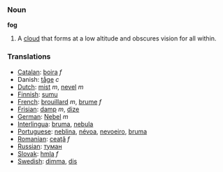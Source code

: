 === Noun ===

'''fog'''

#A [[cloud]] that forms at a low altitude and obscures vision for all within.

=== Translations ===
*[[Catalan]]: [[boira]] ''f''
*Danish: [[tåge]] ''c''
*[[Dutch]]: [[mist]] ''m'', [[nevel]] ''m''
*[[Finnish]]: [[sumu]]
*[[French]]: [[brouillard]] ''m'', [[brume]] ''f''
*[[Frisian]]: [[damp]] ''m'', [[dize]]
*[[German]]: [[Nebel]] ''m''
*[[Interlingua]]: [[bruma]], [[nebula]]
*[[Portuguese]]: [[neblina]], [[névoa]], [[nevoeiro]], [[bruma]]
*[[Romanian]]: [[ceaţă]] ''f''
*[[Russian]]: [[туман]]
*[[Slovak]]: [[hmla]] ''f''
*[[Swedish]]: [[dimma]], [[dis]]